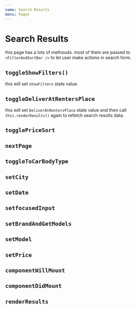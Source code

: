 ```yaml
---
name: Search Results
menu: Pages
---
```


# Search Results
this page has a lots of methouds. most of them are passed to `<FilterAndSortBar />` to let user make actions in search form.
## `toggleShowFilters()`
this will set `showFilters` state value. 
## `toggleDeliverAtRentersPlace`
this will set `DeliverAtRentersPlace` state value and then call `this.renderResults()` again to refetch search results data.
## `togglePriceSort`
## `nextPage`
## `toggleToCarBodyType`
## `setCity`
## `setDate`
## `setfocusedInput`
## `setBrandAndGetModels`
## `setModel`
## `setPrice`
## `componentWillMount`
## `componentDidMount`
## `renderResults`